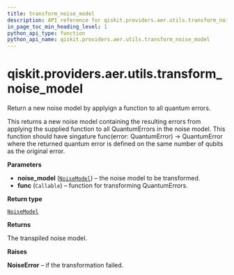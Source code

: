 ```yaml
---
title: transform_noise_model
description: API reference for qiskit.providers.aer.utils.transform_noise_model
in_page_toc_min_heading_level: 1
python_api_type: function
python_api_name: qiskit.providers.aer.utils.transform_noise_model
---
```


# qiskit.providers.aer.utils.transform\_noise\_model

<Function id="qiskit.providers.aer.utils.transform_noise_model" isDedicatedPage={true} github="https://github.com/qiskit/qiskit-aer/tree/stable/0.10/qiskit/providers/aer/utils/noise_transformation.py" signature="transform_noise_model(noise_model, func)">
  Return a new noise model by applyign a function to all quantum errors.

  This returns a new noise model containing the resulting errors from applying the supplied function to all QuantumErrors in the noise model. This function should have singature func(error: QuantumError) -> QuantumError where the returned quantum error is defined on the same number of qubits as the original error.

  **Parameters**

  *   **noise\_model** ([`NoiseModel`](qiskit.providers.aer.noise.NoiseModel "qiskit.providers.aer.noise.noise_model.NoiseModel")) – the noise model to be transformed.
  *   **func** (`Callable`) – function for transforming QuantumErrors.

  **Return type**

  [`NoiseModel`](qiskit.providers.aer.noise.NoiseModel "qiskit.providers.aer.noise.noise_model.NoiseModel")

  **Returns**

  The transpiled noise model.

  **Raises**

  **NoiseError** – if the transformation failed.
</Function>

